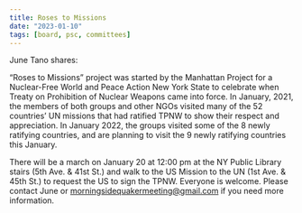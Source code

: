 ```yaml
---
title: Roses to Missions
date: "2023-01-10"
tags: [board, psc, committees]
---
```


June Tano shares:

“Roses to Missions” project was started by the Manhattan Project for a Nuclear-Free World and Peace Action New York State to celebrate when Treaty on Prohibition of Nuclear Weapons came into force. In January, 2021, the members of both groups and other NGOs visited many of the 52 countries’ UN missions that had ratified TPNW to show their respect and appreciation. In January 2022, the groups visited some of the 8 newly ratifying countries, and are planning to visit the 9 newly ratifying countries this January.

There will be a march on January 20 at 12:00 pm at the NY Public Library stairs (5th Ave. & 41st St.) and walk to the US Mission to the UN (1st Ave. & 45th St.) to request the US to sign the TPNW. Everyone is welcome. Please contact June or morningsidequakermeeting@gmail.com if you need more information.
